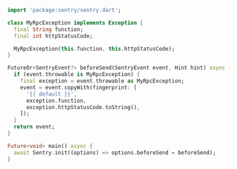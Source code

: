 ```dart
import 'package:sentry/sentry.dart';

class MyRpcException implements Exception {
  final String function;
  final int httpStatusCode;

  MyRpcException(this.function, this.httpStatusCode);
}

FutureOr<SentryEvent?> beforeSend(SentryEvent event, Hint hint) async {
  if (event.throwable is MyRpcException) {
    final exception = event.throwable as MyRpcException;
    event = event.copyWith(fingerprint: [
      '{{ default }}',
      exception.function,
      exception.httpStatusCode.toString(),
    ]);
  }
  return event;
}

Future<void> main() async {
  await Sentry.init((options) => options.beforeSend = beforeSend);
}
```
